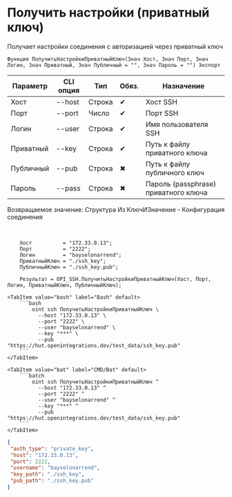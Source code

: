 ﻿---
sidebar_position: 7
description: Получить настройки (приватный ключ) и другие функции для работы с SSH в Открытом пакете интеграций - бесплатной open-source библиотеке интеграций для 1С:Предприятие 8, OneScript и CLI
keywords: [1C, 1С, 1С:Предприятие, 1С:Предприятие 8.3, API, Интеграция, Сервисы, Обмен, OneScript, CLI, SSH]
---


# Получить настройки (приватный ключ)
 Получает настройки соединения с авторизацией через приватный ключ



`Функция ПолучитьНастройкиПриватныйКлюч(Знач Хост, Знач Порт, Знач Логин, Знач Приватный, Знач Публичный = "", Знач Пароль = "") Экспорт`

  | Параметр | CLI опция | Тип | Обяз. | Назначение |
  |-|-|-|-|-|
  | Хост | --host | Строка | &#x2714; | Хост SSH |
  | Порт | --port | Число | &#x2714; | Порт SSH |
  | Логин | --user | Строка | &#x2714; | Имя пользователя SSH |
  | Приватный | --key | Строка | &#x2714; | Путь к файлу приватного ключа |
  | Публичный | --pub | Строка | &#x2716; | Путь к файлу публичного ключ |
  | Пароль | --pass | Строка | &#x2716; | Пароль (passphrase) приватного ключа |

  
  Возвращаемое значение:   Структура Из КлючИЗначение -  Конфигурация соединения

<br/>



```bsl title="Пример использования для 1С:Предприятие/OneScript"
    Хост          = "172.33.0.13";
    Порт          = "2222";
    Логин         = "bayselonarrend";
    ПриватныйКлюч = "./ssh_key";
    ПубличныйКлюч = "./ssh_key.pub";

    Результат = OPI_SSH.ПолучитьНастройкиПриватныйКлюч(Хост, Порт, Логин, ПриватныйКлюч, ПубличныйКлюч);
```
    

 <Tabs>
  
    <TabItem value="bash" label="Bash" default>
        ```bash
            oint ssh ПолучитьНастройкиПриватныйКлюч \
              --host "172.33.0.13" \
              --port "2222" \
              --user "bayselonarrend" \
              --key "***" \
              --pub "https://hut.openintegrations.dev/test_data/ssh_key.pub"
        ```
    </TabItem>
  
    <TabItem value="bat" label="CMD/Bat" default>
        ```batch
            oint ssh ПолучитьНастройкиПриватныйКлюч ^
              --host "172.33.0.13" ^
              --port "2222" ^
              --user "bayselonarrend" ^
              --key "***" ^
              --pub "https://hut.openintegrations.dev/test_data/ssh_key.pub"
        ```
    </TabItem>
</Tabs>


```json title="Результат"
{
 "auth_type": "private_key",
 "host": "172.33.0.13",
 "port": 2222,
 "username": "bayselonarrend",
 "key_path": "./ssh_key",
 "pub_path": "./ssh_key.pub"
}
```

